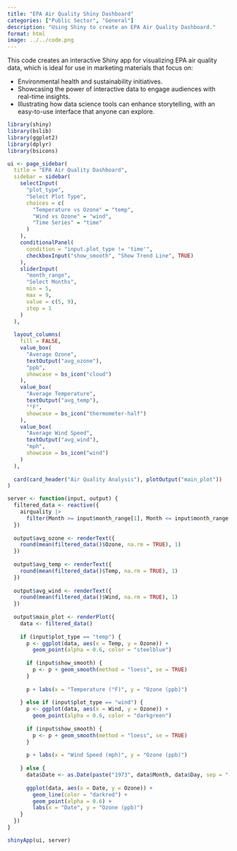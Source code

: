```yaml
---
title: "EPA Air Quality Shiny Dashboard"
categories: ["Public Sector", "General"]
description: "Using Shiny to create an EPA Air Quality Dashboard."
format: html
image: ../../code.png
---
```


This code creates an interactive Shiny app for visualizing EPA air quality data, which is ideal for use in marketing materials that focus on:

- Environmental health and sustainability initiatives.
- Showcasing the power of interactive data to engage audiences with real-time insights.
- Illustrating how data science tools can enhance storytelling, with an easy-to-use interface that anyone can explore.
    
```r
library(shiny)
library(bslib)
library(ggplot2)
library(dplyr)
library(bsicons)

ui <- page_sidebar(
  title = "EPA Air Quality Dashboard",
  sidebar = sidebar(
    selectInput(
      "plot_type",
      "Select Plot Type",
      choices = c(
        "Temperature vs Ozone" = "temp",
        "Wind vs Ozone" = "wind",
        "Time Series" = "time"
      )
    ),
    conditionalPanel(
      condition = "input.plot_type != 'time'",
      checkboxInput("show_smooth", "Show Trend Line", TRUE)
    ),
    sliderInput(
      "month_range",
      "Select Months",
      min = 5,
      max = 9,
      value = c(5, 9),
      step = 1
    )
  ),
  
  layout_columns(
    fill = FALSE,
    value_box(
      "Average Ozone",
      textOutput("avg_ozone"),
      "ppb",
      showcase = bs_icon("cloud")
    ),
    value_box(
      "Average Temperature",
      textOutput("avg_temp"),
      "°F",
      showcase = bs_icon("thermometer-half")
    ),
    value_box(
      "Average Wind Speed",
      textOutput("avg_wind"),
      "mph",
      showcase = bs_icon("wind")
    )
  ),
  
  card(card_header("Air Quality Analysis"), plotOutput("main_plot"))
)

server <- function(input, output) {
  filtered_data <- reactive({
    airquality |>
      filter(Month >= input$month_range[1], Month <= input$month_range[2])
  })
  
  output$avg_ozone <- renderText({
    round(mean(filtered_data()$Ozone, na.rm = TRUE), 1)
  })
  
  output$avg_temp <- renderText({
    round(mean(filtered_data()$Temp, na.rm = TRUE), 1)
  })
  
  output$avg_wind <- renderText({
    round(mean(filtered_data()$Wind, na.rm = TRUE), 1)
  })
  
  output$main_plot <- renderPlot({
    data <- filtered_data()
    
    if (input$plot_type == "temp") {
      p <- ggplot(data, aes(x = Temp, y = Ozone)) +
        geom_point(alpha = 0.6, color = "steelblue")
      
      if (input$show_smooth) {
        p <- p + geom_smooth(method = "loess", se = TRUE)
      }
      
      p + labs(x = "Temperature (°F)", y = "Ozone (ppb)")
      
    } else if (input$plot_type == "wind") {
      p <- ggplot(data, aes(x = Wind, y = Ozone)) +
        geom_point(alpha = 0.6, color = "darkgreen")
      
      if (input$show_smooth) {
        p <- p + geom_smooth(method = "loess", se = TRUE)
      }
      
      p + labs(x = "Wind Speed (mph)", y = "Ozone (ppb)")
      
    } else {
      data$Date <- as.Date(paste("1973", data$Month, data$Day, sep = "-"))
      
      ggplot(data, aes(x = Date, y = Ozone)) +
        geom_line(color = "darkred") +
        geom_point(alpha = 0.6) +
        labs(x = "Date", y = "Ozone (ppb)")
    }
  })
}

shinyApp(ui, server)
```